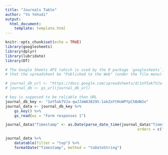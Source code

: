 ```yaml
---
title: "Journals Table"
author: "Yo Yehudi"
output:
  html_document:
    template: template.html
---
```


```r
knitr::opts_chunk$set(echo = TRUE)
library(googlesheets)
library(dplyr)
library(lubridate)
library(DT)
```

```r
# The Google Sheets API (which is used by the R package `googlesheets`) requires
# that the spreadsheet be "Published to the Web" (under the file menu).

# journal_db_url <- "https://docs.google.com/spreadsheets/d/1oY5ak7VJa-qwJJeWA3829S-1akZaYtHuWPYpChBdW2o/edit#gid=1191947390"
# journal_db <- gs_url(journal_db_url)

# key is supposed to be reliable than URL
journal_db_key <- "1oY5ak7VJa-qwJJeWA3829S-1akZaYtHuWPYpChBdW2o"
journal_data <- journal_db_key %>%
    gs_key() %>%
    gs_read(ws = "Form responses 1")
```

```r
journal_data$"Timestamp" <- as.Date(parse_date_time(journal_data$"Timestamp",
                                                           orders = c("m/d/y", "d b y")))
```

```r
journal_data %>%
    datatable(filter = "top") %>%
    formatDate("Timestamp", method = "toDateString")
```
